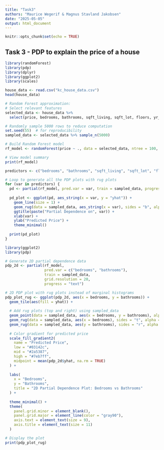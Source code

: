 ```yaml
---
title: "Task3"
authors: "Maurice Wegerif & Magnus Stavland Jakobsen"
date: "2025-05-05"
output: html_document
---
```


```r
knitr::opts_chunk$set(echo = TRUE)
```

## Task 3 - PDP to explain the price of a house
```r
library(randomForest)
library(pdp)
library(dplyr)
library(ggplot2)
library(scales)

house_data <- read.csv("kc_house_data.csv")
head(house_data)
```

```r
# Random Forest approximation:
# Select relevant features
selected_data <- house_data %>%
  select(price, bedrooms, bathrooms, sqft_living, sqft_lot, floors, yr_built)

# Randomly sample 5000 rows to reduce computation
set.seed(55)  # for reproducibility
sampled_data <- selected_data %>% sample_n(5000)

# Build Random Forest model
rf_model <- randomForest(price ~ ., data = selected_data, ntree = 100, importance = TRUE)

# View model summary
print(rf_model)
```

```r
predictors <- c("bedrooms", "bathrooms", "sqft_living", "sqft_lot", "floors", "yr_built")

# Loop to generate all the PDP plots with rug plots
for (var in predictors) {
  pd <- partial(rf_model, pred.var = var, train = sampled_data, progress = "text")
  
  pd_plot <- ggplot(pd, aes_string(x = var, y = "yhat")) +
    geom_line(size = 1) +
    geom_rug(data = sampled_data, aes_string(x = var), sides = "b", alpha = 0.3, inherit.aes = FALSE) +
    ggtitle(paste("Partial Dependence on", var)) +
    xlab(var) +
    ylab("Predicted Price") +
    theme_minimal()
  
  print(pd_plot)
}
```
```r
library(ggplot2)
library(pdp)

# Generate 2D partial dependence data
pdp_2d <- partial(rf_model,
                  pred.var = c("bedrooms", "bathrooms"),
                  train = sampled_data,
                  grid.resolution = 20,
                  progress = "text")

# 2D PDP plot with rug plots instead of marginal histograms
pdp_plot_rug <- ggplot(pdp_2d, aes(x = bedrooms, y = bathrooms)) +
  geom_tile(aes(fill = yhat)) +
  
  # Add rug plots (top and right) using sampled_data
  geom_point(data = sampled_data, aes(x = bedrooms, y = bathrooms), alpha = 0) +  # to keep scale
  geom_rug(data = sampled_data, aes(x = bedrooms), sides = "t", alpha = 0.5, inherit.aes = FALSE) +
  geom_rug(data = sampled_data, aes(y = bathrooms), sides = "r", alpha = 0.5, inherit.aes = FALSE) +
  
  # Color gradient for predicted price
  scale_fill_gradient2(
    name = "Predicted Price",
    low = "#03142c",
    mid = "#2a5387",
    high = "#7eb7ff",
    midpoint = mean(pdp_2d$yhat, na.rm = TRUE)
  ) +
  
  labs(
    x = "Bedrooms",
    y = "Bathrooms",
    title = "2D Partial Dependence Plot: Bedrooms vs Bathrooms"
  ) +
  
  theme_minimal() +
  theme(
    panel.grid.minor = element_blank(),
    panel.grid.major = element_line(color = "gray90"),
    axis.text = element_text(size = 9),
    axis.title = element_text(size = 11)
  )

# Display the plot
print(pdp_plot_rug)

```


